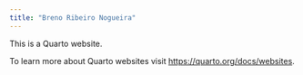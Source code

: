 ```yaml
---
title: "Breno Ribeiro Nogueira"
---
```


This is a Quarto website.

To learn more about Quarto websites visit <https://quarto.org/docs/websites>.
